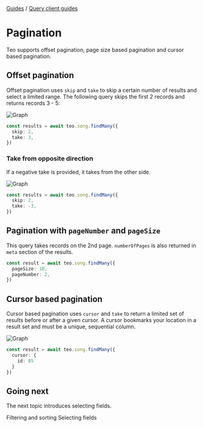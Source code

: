 
<div className="breadcrumbs">
  <span className="breadcrumb">
    <a href="/guides">Guides</a>
  </span>
  <span> / </span>
  <span className="breadcrumb">
    <a href="/guides/query-client-guides">Query client guides</a>
  </span>
</div>

# Pagination

Teo supports offset pagination, page size based pagination and cursor based
pagination.

## Offset pagination

Offset pagination uses `skip` and `take` to skip a certain number of results
and select a limited range. The following query skips the first 2 records
and returns records 3 - 5:

<Image alt="Graph" width={373} height={147} src="/images/docs/skip.svg" />

```typescript showLineNumbers
const results = await teo.song.findMany({
  skip: 2,
  take: 3,
})
```

### Take from opposite direction

If a negative take is provided, it takes from the other side.

<Image alt="Graph" width={373} height={147} src="/images/docs/take.svg" />

```typescript showLineNumbers
const results = await teo.song.findMany({
  skip: 2,
  take: -3,
})
```

## Pagination with `pageNumber` and `pageSize`

This query takes records on the 2nd page. `numberOfPages` is also returned in
`meta` section of the results.

```typescript showLineNumbers
const result = await teo.song.findMany({
  pageSize: 10,
  pageNumber: 2,
})
```

## Cursor based pagination

Cursor based pagination uses `cursor` and `take` to return a limited set of
results before or after a given cursor. A cursor bookmarks your location in a
result set and must be a unique, sequential column.

<Image alt="Graph" width={399} height={147} src="/images/docs/cursor.svg" />

```typescript showLineNumbers
const result = await teo.song.findMany({
  cursor: {
    id: 85
  }
})
```

## Going next

The next topic introduces selecting fields.

<PrevNext>
  <PrevArticle href="/concepts/components/teo-query-client/filtering-and-sorting">Filtering and sorting</PrevArticle>
  <NextArticle href="/concepts/components/teo-query-client/selecting-fields">Selecting fields</NextArticle>
</PrevNext>
